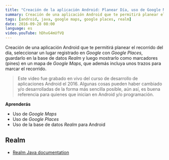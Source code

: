 ```yaml
---
title: "Creación de la aplicación Android: Planear Día, uso de Google Maps, Google Places y Realm"
summary: Creación de una aplicación Android que te permitirá planear el recorrido del día, seleccionar un lugar registrado en Google con Google Places, guardarlo en la base de datos Realm.
tags: [android, java, google maps, google places, realm]
date: 2016-09-28 08:00
language: es
video.youTube: hDhvG4mUfVQ
---
```


Creación de una aplicación Android que te permitirá planear el recorrido del día, seleccionar un lugar registrado en _Google_ con _Google Places_, guardarlo en la base de datos _Realm_ y luego mostrarlo como marcadores (pines) en un mapa de _Google Maps_, que además incluya unos trazos para marcar el recorrido.

> Este video fue grabado en vivo del curso de desarrollo de aplicaciones Android el 2016. Algunas cosas pueden haber cambiado y/o desarrolladas de la forma más sencilla posible, aún así, es buena referencia para quienes que inician en Android y/o programación.

__Aprenderás__

* Uso de _Google Maps_
* Uso de _Google Places_
* Uso de la base de datos _Realm_ para Android

## Realm

* [Realm Java documentation](https://realm.io/docs/java/6.0.2/)

<GitHub repo="PlanearDiaApp"/>
